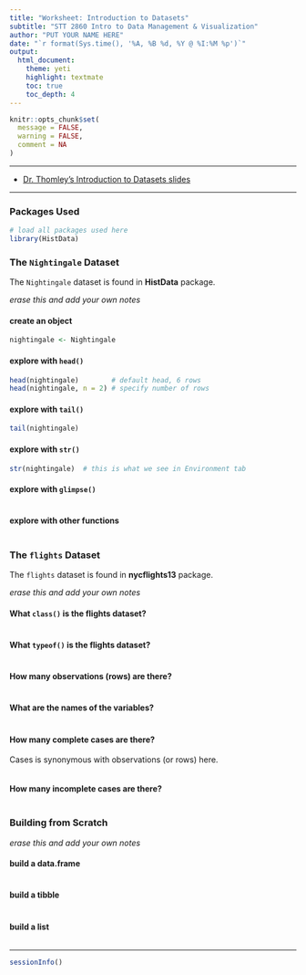 ```yaml
---
title: "Worksheet: Introduction to Datasets"
subtitle: "STT 2860 Intro to Data Management & Visualization" 
author: "PUT YOUR NAME HERE"
date: "`r format(Sys.time(), '%A, %B %d, %Y @ %I:%M %p')`"
output: 
  html_document: 
    theme: yeti
    highlight: textmate
    toc: true
    toc_depth: 4 
---
```


```r
knitr::opts_chunk$set(
  message = FALSE,
  warning = FALSE,
  comment = NA
)
```

***

* [Dr. Thomley's Introduction to Datasets slides](https://stat-jet-asu.github.io/STT2860DataScience1/Slides/IntroDatasets.html#1)

***

### Packages Used

```r
# load all packages used here
library(HistData)
```


### The `Nightingale` Dataset

The `Nightingale` dataset is found in **HistData** package.

*erase this and add your own notes*

#### create an object

```r
nightingale <- Nightingale
```

#### explore with `head()`

```r
head(nightingale)        # default head, 6 rows
head(nightingale, n = 2) # specify number of rows
```

#### explore with `tail()`

```r
tail(nightingale)
```

#### explore with `str()`

```r
str(nightingale)  # this is what we see in Environment tab
```

#### explore with `glimpse()`

```r

```

#### explore with other functions

```r

```


### The `flights` Dataset

The `flights` dataset is found in **nycflights13** package.

*erase this and add your own notes*

#### What `class()` is the flights dataset?

```r

```

#### What `typeof()` is the flights dataset?

```r

```

#### How many observations (rows) are there?

```r

```

#### What are the names of the variables?

```r

```

#### How many complete cases are there? 

Cases is synonymous with observations (or rows) here.

```r

```

#### How many incomplete cases are there? 

```r

```


### Building from Scratch

*erase this and add your own notes*

#### build a data.frame

```r

```

#### build a tibble

```r

```

#### build a list

```r

```


***
```r
sessionInfo()
```

